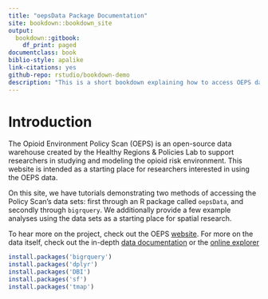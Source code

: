 ```yaml
--- 
title: "oepsData Package Documentation"
site: bookdown::bookdown_site
output: 
  bookdown::gitbook:
    df_print: paged
documentclass: book
biblio-style: apalike
link-citations: yes
github-repo: rstudio/bookdown-demo
description: "This is a short bookdown explaining how to access OEPS data through R and showing off a few potential uses."
---
```


# Introduction

The Opioid Environment Policy Scan (OEPS) is an open-source data warehouse created by the Healthy Regions & Policies Lab to support researchers in studying and modeling the opioid risk environment. This website is intended as a starting place for researchers interested in using the OEPS data.

On this site, we have tutorials demonstrating two methods of accessing the Policy Scan's data sets: first through an R package called `oepsData`, and secondly through `bigrquery`. We additionally provide a few example analyses using the data sets as a starting place for spatial research. 

To hear more on the project, check out the OEPS [website](). For more on the data itself, check out the in-depth [data documentation]() or the [online explorer]()

```r
install.packages('bigrquery')
install.packages('dplyr')
install.packages('DBI')
install.packages('sf')
install.packages('tmap')
```

